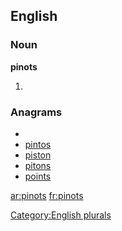 
==English==

===Noun===
'''pinots'''

# {{plural of|[[pinot]]}}

===Anagrams===
* {{alphagram|inopst}}
* [[pintos#English|pintos]]
* [[piston#English|piston]]
* [[pitons#English|pitons]]
* [[points#English|points]]

[[Category:English plurals]]

[[ar:pinots]]
[[fr:pinots]]